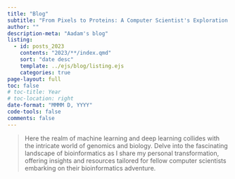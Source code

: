 ```yaml
---
title: "Blog"
subtitle: "From Pixels to Proteins: A Computer Scientist's Exploration of Bioinformatics and Beyond"
author: ""
description-meta: "Aadam's blog"
listing:
  - id: posts_2023
    contents: "2023/**/index.qmd"
    sort: "date desc"
    template: ../ejs/blog/listing.ejs
    categories: true
page-layout: full
toc: false
# toc-title: Year
# toc-location: right
date-format: "MMMM D, YYYY"
code-tools: false
comments: false
---
```


<!-- ::: {.callout-note appearance="simple"} -->

> Here the realm of machine learning and deep learning collides with the intricate world of genomics and biology. Delve into the fascinating landscape of bioinformatics as I share my personal transformation, offering insights and resources tailored for fellow computer scientists embarking on their bioinformatics adventure.

<!-- ::: -->


:::{#posts_2023}
:::
